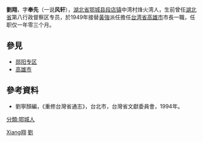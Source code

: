 {{Otheruses|subject=名为“刘翔”的中华民国政治人物|other=其他同名人物|刘翔 (消歧义)}}
'''劉翔'''{{BD|1906年|1月12日|?|}}，字'''奉先'''（一说'''风轩'''），[[湖北省|湖北省]][[鄂城县|鄂城县]][[段店镇|段店镇]]中湾村烽火湾人，生前曾任[[湖北省_(中华民国)|湖北省]]第八行政督察区专员，於1949年接替[[黃強_(1887年)|黃強]]派任擔任[[台湾省|台湾省]][[高雄市|高雄市]]市長一職，任职仅一年零三个月。

==參見==
*[[郧阳专区|郧阳专区]]
*[[高雄市|高雄市]]

==參考資料==
{{Reflist}}
*劉寧顏編，《重修台灣省通志》，台北市，台灣省文獻委員會，1994年。

{{start box}}
{{s-off|{{ROC}}职务}}
{{s-before|[[黃強_(1887年)|黃強]]}}
{{s-title|[[高雄市|高雄市]]市長|1949年5月1日上任}}
{{s-after|[[陳保泰|陳保泰]]}}
{{end box}}
{{高雄市市長}}

{{DEFAULTSORT:Liu刘}}
[[分類:鄂城人|分類:鄂城人]]
[[Category:劉姓|Xiang翔]]
[[Category:高雄市市長|劉]]